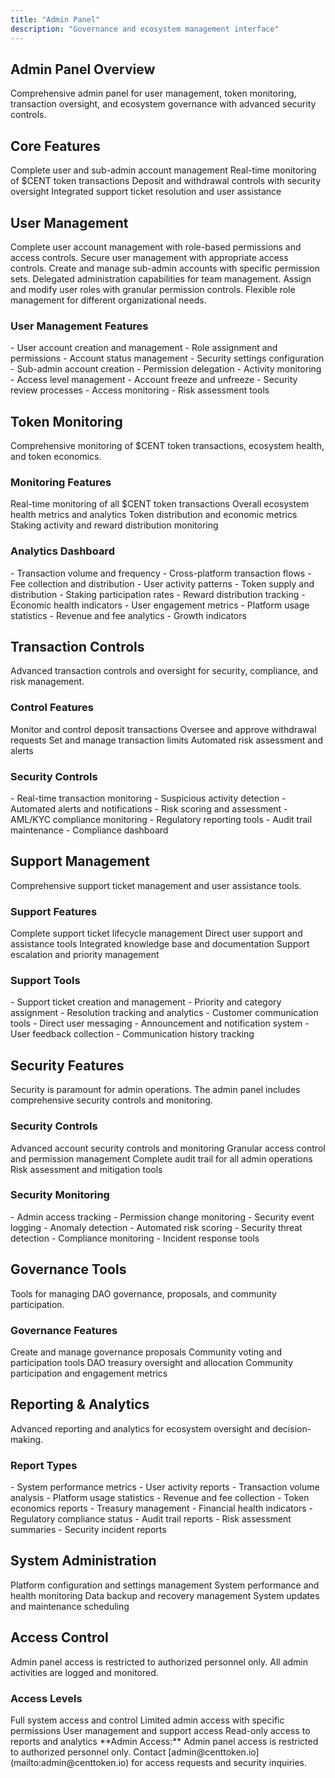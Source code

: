 ```yaml
---
title: "Admin Panel"
description: "Governance and ecosystem management interface"
---
```


## Admin Panel Overview

<Card title="Ecosystem Management Platform" icon="cog" horizontal>
  Comprehensive admin panel for user management, token monitoring, transaction
  oversight, and ecosystem governance with advanced security controls.
</Card>

## Core Features

<CardGroup cols={2}>
  <Card title="User Management" icon="users">
    Complete user and sub-admin account management
  </Card>
  <Card title="Token Monitoring" icon="coins">
    Real-time monitoring of $CENT token transactions
  </Card>
  <Card title="Transaction Controls" icon="exchange-alt">
    Deposit and withdrawal controls with security oversight
  </Card>
  <Card title="Support Management" icon="headset">
    Integrated support ticket resolution and user assistance
  </Card>
</CardGroup>

## User Management

<Steps>
  <Step title="Account Administration">
    Complete user account management with role-based permissions and access
    controls.
    <Check>Secure user management with appropriate access controls.</Check>
  </Step>

  <Step title="Sub-Admin Management">
    Create and manage sub-admin accounts with specific permission sets.
    <Check>Delegated administration capabilities for team management.</Check>
  </Step>

  <Step title="Role Assignment">
    Assign and modify user roles with granular permission controls.
    <Check>Flexible role management for different organizational needs.</Check>
  </Step>
</Steps>

### User Management Features

<AccordionGroup>
  <Accordion title="Account Controls" icon="user-cog">
    - User account creation and management - Role assignment and permissions -
    Account status management - Security settings configuration
  </Accordion>

  <Accordion title="Sub-Admin Management" icon="users-cog">
    - Sub-admin account creation - Permission delegation - Activity monitoring -
    Access level management
  </Accordion>

  <Accordion title="Security Controls" icon="shield-alt">
    - Account freeze and unfreeze - Security review processes - Access
    monitoring - Risk assessment tools
  </Accordion>
</AccordionGroup>

## Token Monitoring

<Card title="Real-Time Token Analytics" icon="chart-line" horizontal>
  Comprehensive monitoring of $CENT token transactions, ecosystem health, and
  token economics.
</Card>

### Monitoring Features

<CardGroup cols={2}>
  <Card title="Transaction Tracking" icon="exchange-alt">
    Real-time monitoring of all $CENT token transactions
  </Card>
  <Card title="Ecosystem Health" icon="heartbeat">
    Overall ecosystem health metrics and analytics
  </Card>
  <Card title="Token Economics" icon="chart-pie">
    Token distribution and economic metrics
  </Card>
  <Card title="Staking Analytics" icon="coins">
    Staking activity and reward distribution monitoring
  </Card>
</CardGroup>

### Analytics Dashboard

<AccordionGroup>
  <Accordion title="Transaction Analytics" icon="chart-line">
    - Transaction volume and frequency - Cross-platform transaction flows - Fee
    collection and distribution - User activity patterns
  </Accordion>

  <Accordion title="Token Economics" icon="coins">
    - Token supply and distribution - Staking participation rates - Reward
    distribution tracking - Economic health indicators
  </Accordion>

  <Accordion title="Ecosystem Metrics" icon="chart-bar">
    - User engagement metrics - Platform usage statistics - Revenue and fee
    analytics - Growth indicators
  </Accordion>
</AccordionGroup>

## Transaction Controls

<Card title="Financial Oversight" icon="balance-scale" horizontal>
  Advanced transaction controls and oversight for security, compliance, and risk
  management.
</Card>

### Control Features

<Columns cols={2}>
  <Card title="Deposit Controls" icon="arrow-down">
    Monitor and control deposit transactions
  </Card>
  <Card title="Withdrawal Controls" icon="arrow-up">
    Oversee and approve withdrawal requests
  </Card>
  <Card title="Transaction Limits" icon="ban">
    Set and manage transaction limits
  </Card>
  <Card title="Risk Assessment" icon="exclamation-triangle">
    Automated risk assessment and alerts
  </Card>
</Columns>

### Security Controls

<AccordionGroup>
  <Accordion title="Transaction Monitoring" icon="eye">
    - Real-time transaction monitoring - Suspicious activity detection -
    Automated alerts and notifications - Risk scoring and assessment
  </Accordion>

  <Accordion title="Compliance Tools" icon="balance-scale">
    - AML/KYC compliance monitoring - Regulatory reporting tools - Audit trail
    maintenance - Compliance dashboard
  </Accordion>
</AccordionGroup>

## Support Management

<Card title="Integrated Support System" icon="headset" horizontal>
  Comprehensive support ticket management and user assistance tools.
</Card>

### Support Features

<CardGroup cols={2}>
  <Card title="Ticket Management" icon="ticket">
    Complete support ticket lifecycle management
  </Card>
  <Card title="User Assistance" icon="hands-helping">
    Direct user support and assistance tools
  </Card>
  <Card title="Knowledge Base" icon="book">
    Integrated knowledge base and documentation
  </Card>
  <Card title="Escalation Management" icon="arrow-up">
    Support escalation and priority management
  </Card>
</CardGroup>

### Support Tools

<AccordionGroup>
  <Accordion title="Ticket System" icon="ticket">
    - Support ticket creation and management - Priority and category assignment
    - Resolution tracking and analytics - Customer communication tools
  </Accordion>

  <Accordion title="User Communication" icon="comments">
    - Direct user messaging - Announcement and notification system - User
    feedback collection - Communication history tracking
  </Accordion>
</AccordionGroup>

## Security Features

<Warning>
  Security is paramount for admin operations. The admin panel includes
  comprehensive security controls and monitoring.
</Warning>

### Security Controls

<CardGroup cols={2}>
  <Card title="Account Security" icon="user-shield">
    Advanced account security controls and monitoring
  </Card>
  <Card title="Access Management" icon="key">
    Granular access control and permission management
  </Card>
  <Card title="Audit Logging" icon="file-alt">
    Complete audit trail for all admin operations
  </Card>
  <Card title="Risk Management" icon="shield-alt">
    Risk assessment and mitigation tools
  </Card>
</CardGroup>

### Security Monitoring

<AccordionGroup>
  <Accordion title="Access Monitoring" icon="eye">
    - Admin access tracking - Permission change monitoring - Security event
    logging - Anomaly detection
  </Accordion>

  <Accordion title="Risk Assessment" icon="exclamation-triangle">
    - Automated risk scoring - Security threat detection - Compliance monitoring
    - Incident response tools
  </Accordion>
</AccordionGroup>

## Governance Tools

<Card title="DAO Governance Interface" icon="vote-yea" horizontal>
  Tools for managing DAO governance, proposals, and community participation.
</Card>

### Governance Features

<Columns cols={2}>
  <Card title="Proposal Management" icon="file-text">
    Create and manage governance proposals
  </Card>
  <Card title="Voting Interface" icon="vote-yea">
    Community voting and participation tools
  </Card>
  <Card title="Treasury Management" icon="wallet">
    DAO treasury oversight and allocation
  </Card>
  <Card title="Community Analytics" icon="users">
    Community participation and engagement metrics
  </Card>
</Columns>

## Reporting & Analytics

<Card title="Comprehensive Reporting" icon="chart-bar" horizontal>
  Advanced reporting and analytics for ecosystem oversight and decision-making.
</Card>

### Report Types

<AccordionGroup>
  <Accordion title="Operational Reports" icon="cogs">
    - System performance metrics - User activity reports - Transaction volume
    analysis - Platform usage statistics
  </Accordion>

  <Accordion title="Financial Reports" icon="dollar-sign">
    - Revenue and fee collection - Token economics reports - Treasury management
    - Financial health indicators
  </Accordion>

  <Accordion title="Compliance Reports" icon="balance-scale">
    - Regulatory compliance status - Audit trail reports - Risk assessment
    summaries - Security incident reports
  </Accordion>
</AccordionGroup>

## System Administration

<CardGroup cols={2}>
  <Card title="System Configuration" icon="cogs">
    Platform configuration and settings management
  </Card>
  <Card title="Performance Monitoring" icon="chart-line">
    System performance and health monitoring
  </Card>
  <Card title="Backup Management" icon="save">
    Data backup and recovery management
  </Card>
  <Card title="Update Management" icon="sync">
    System updates and maintenance scheduling
  </Card>
</CardGroup>

## Access Control

<Warning>
  Admin panel access is restricted to authorized personnel only. All admin
  activities are logged and monitored.
</Warning>

### Access Levels

<Columns cols={2}>
  <Card title="Super Admin" icon="crown">
    Full system access and control
  </Card>
  <Card title="Admin" icon="user-shield">
    Limited admin access with specific permissions
  </Card>
  <Card title="Moderator" icon="user-check">
    User management and support access
  </Card>
  <Card title="Viewer" icon="eye">
    Read-only access to reports and analytics
  </Card>
</Columns>

<Note>
  **Admin Access:** Admin panel access is restricted to authorized personnel
  only. Contact [admin@centtoken.io](mailto:admin@centtoken.io) for access
  requests and security inquiries.
</Note>
